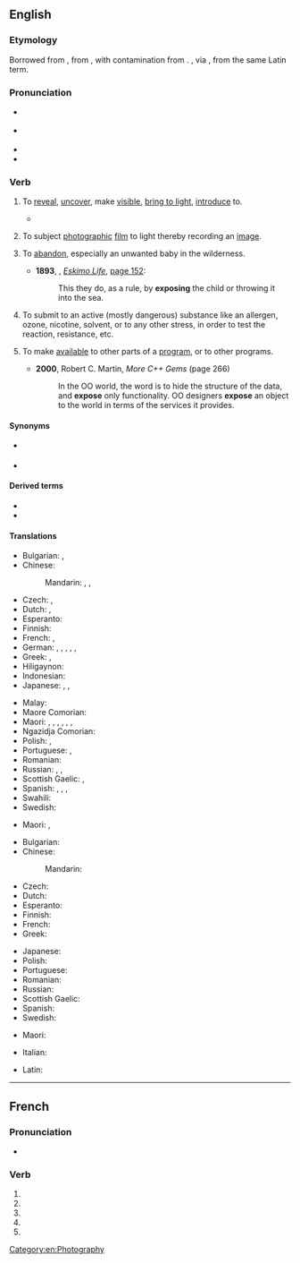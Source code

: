 {{also|exposé|Exposé}}
==English==

===Etymology===
Borrowed from {{bor|en|frm|exposer||to lay open, set forth}}, from {{der|en|la|expōnō||set forth}}, with contamination from {{m|frm|poser||to lay, place}}. {{doublet|en|expound}}, via {{der|en|fro|espondre||to set forth, explain}}, from the same Latin term.

===Pronunciation===
* {{a|RP}} {{IPA|en|/ɪkˈspəʊz/}}
* {{a|GenAm}} {{IPA|en|/ɪkˈspoʊz/|/ɛkˈspoʊz/}}
* {{audio|en|en-us-expose.ogg|Audio (US)}}
* {{rhymes|en|əʊz}}

===Verb===
{{en-verb|expos}}

# {{senseid|en|to reveal, uncover, make visible, bring to light, introduce to}}{{lb|en|transitive}} To [[reveal]], [[uncover]], make [[visible]], [[bring to light]], [[introduce]] to.
#* {{quote-journal|en|date=2013-06-07|author={{w|Gary Younge}}
|volume=188|issue=26|page=18|magazine={{w|The Guardian Weekly}}
|title=[http://www.guardian.co.uk/commentisfree/2013/jun/02/hypocrisy-lies-at-heart-bradley-manning-trial Hypocrisy lies at heart of Manning prosecution]
|passage=The dispatches revealed details of corruption and kleptocracy that many Tunisians suspected,&nbsp;[&hellip;]. They also '''exposed''' the blatant discrepancy between the west's professed values and actual foreign policies.}}
# {{senseid|en|to subject photographic film to light, thereby recording an image}}{{lb|en|transitive}} To subject [[photograph]]ic [[film]] to light thereby recording an [[image]].
# {{lb|en|transitive}} To [[abandon]], especially an unwanted baby in the wilderness.
#* '''1893''', {{w|Fridtjof Nansen}}, ''[[s:Eskimo Life|Eskimo Life]]'', [[s:Page:Eskimo Life.djvu/194|page 152]]:
#*: This they do, as a rule, by '''exposing''' the child or throwing it into the sea.
# To submit to an active (mostly dangerous) substance like an allergen, ozone, nicotine, solvent, or to any other stress, in order to test the reaction, resistance, etc.
# {{lb|en|computing|transitive}} To make [[available]] to other parts of a [[program]], or to other programs.
#* '''2000''', Robert C. Martin, ''More C++ Gems'' (page 266)
#*: In the OO world, the word is to hide the structure of the data, and '''expose''' only functionality. OO designers '''expose''' an object to the world in terms of the services it provides.

====Synonyms====
* {{sense|to reveal [a hidden aspect of one's character]}} {{l|en|bewray}}
* {{sense|to remove clothing; bare}} {{l|en|nake}}

====Derived terms====
* {{l|en|expose oneself}}
* {{l|en|exposure}}

====Translations====
{{trans-top|to reveal, uncover, make visible, bring to light, introduce to}}
* Bulgarian: {{t+|bg|откривам|sc=Cyrl}}, {{t+|bg|разкривам|sc=Cyrl}}
* Chinese:
*: Mandarin: {{t+|cmn|揭露|tr=jiēlù|sc=Hani}}, {{t+|cmn|暴露|tr=bàolù|sc=Hani}}, {{t+|cmn|露出|tr=lùchū|sc=Hani}}
* Czech: {{t|cs|vystavit}}, {{t+|cs|odhalit|pf}}
* Dutch: {{t|nl|[[zichtbaar]] [[maken]]}}, {{t+|nl|blootleggen}}
* Esperanto: {{t|eo|elmeti}}
* Finnish: {{t+|fi|paljastaa}}
* French: {{t+|fr|exposer}}, {{t+|fr|dénoncer}}
* German: {{t+|de|aufdecken}}, {{t+|de|offenbaren}}, {{t+|de|entblößen}}, {{t|de|bloßlegen}}, {{t+|de|enttarnen}}, {{t+|de|aussetzen}}
* Greek: {{t+|el|αποκαλύπτω}}, {{t+|el|εκθέτω}}
* Hiligaynon: {{t|hil|abansada|alt=abansáda}}
* Indonesian: {{t+|id|papar}}
* Japanese: {{t+|ja|晒す|tr=さらす, sarasu|sc=Hani}}, {{t|ja|暴く|tr=あばく, abaku}}, {{t|ja|暴露する|tr=ばくろする, bakuro-surú}}
{{trans-mid}}
* Malay: {{t|ms|dedah}}
* Maore Comorian: {{t|swb|v̄enua|alt=uv̄enua}}
* Maori: {{t|mi|rakorako}}, {{t|mi|whakaari}}, {{t|mi|hura}}, {{t|mi|whakapūangiangi}} {{qualifier|to the wind}}, {{t|mi|pārara}}, {{t|mi|kōhure }}, {{t|mi|whakatoki}} {{qualifier|to the weather}}
* Ngazidja Comorian: {{t|zdj|pvenua|alt=upvenua}}
* Polish: {{t+|pl|odsłonić}}, {{t+|pl|ukazać}}
* Portuguese: {{t+|pt|expor}}, {{t+|pt|revelar}}
* Romanian: {{t+|ro|expune}}
* Russian: {{t+|ru|выставля́ть}}, {{t+|ru|раскрыва́ть}}, {{t+|ru|обнажа́ть}}
* Scottish Gaelic: {{t|gd|foillsich}}, {{t|gd|rùisg}}
* Spanish: {{t+|es|exponer}}, {{t+|es|revelar}}, {{t+|es|descubrir}}, {{t+|es|exhibir}}
* Swahili: {{t|sw|funua|alt=kufunua}}
* Swedish: {{t+|sv|blottlägga}}
{{trans-bottom}}

{{trans-top|to uncover something so it is open to the elements}}
* Maori: {{t|mi|whakapūangiangi}} {{qualifier|to the wind}}, {{t|mi|whakatoki}}
{{trans-mid}}
{{trans-bottom}}

{{trans-top|to subject photographic film to light}}
* Bulgarian: {{t|bg|експонирам|sc=Cyrl}}
* Chinese:
*: Mandarin: {{t+|cmn|曝光|tr=pùguāng|sc=Hani}}
* Czech: {{t|cs|exponovat}}
* Dutch: {{t+|nl|blootstellen}}
* Esperanto: {{t|eo|eksponi}}
* Finnish: {{t+|fi|valottaa}}
* French: {{t+|fr|exposer}}
* Greek: {{t+|el|εκθέτω}}
{{trans-mid}}
* Japanese: {{t|ja|露光させる|tr=ろこうさせる, rokō-saseru}}
* Polish: {{t+|pl|naświetlić}}
* Portuguese: {{t+|pt|expor}}
* Romanian: {{t+|ro|expune}}
* Russian: {{t|ru|де́лать вы́держку}}
* Scottish Gaelic: {{t|gd|nochd}}
* Spanish: {{t+|es|exponer}}
* Swedish: {{t+|sv|exponera}}
{{trans-bottom}}

{{trans-top|to submit to an active substance}}
* Maori: {{t|mi|whakamōrea}} {{qualifier|to danger}}
{{trans-mid}}
{{trans-bottom}}

{{checktrans-top}}
* Italian: {{t+check|it|esporre}}
{{trans-mid}}
* Latin: {{t+check|la|exponere}}
{{trans-bottom}}

[[Category:en:Photography]]

----

==French==

===Pronunciation===
* {{fr-IPA|pos=v}}

===Verb===
{{head|fr|verb form}}

# {{inflection of|fr|exposer||1|s|pres|indc}}
# {{inflection of|fr|exposer||3|s|pres|indc}}
# {{inflection of|fr|exposer||1|s|pres|subj}}
# {{inflection of|fr|exposer||3|s|pres|subj}}
# {{inflection of|fr|exposer||2|s|impr}}